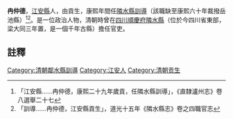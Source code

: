 {{vfd|沒有足夠的可靠資料來源能夠讓這個條目符合[[Wikipedia:關注度|Wikipedia:關注度]]中的標準|date=2022/06/27}}
{{明清人物信息框
| 姓名 =冉仲德
| 最高職務 = [[四川|四川]][[隣水縣|隣水縣]][[訓導|訓導]]
| 國家 = 大清
| 籍貫 = [[江安縣|江安縣]]
| 字號 = 
| 出生日期 = ？年？月？日
| 逝世日期 = ？年？月？日
| 墓葬 = 
| 配偶 =  
| 親屬 = 曾祖、祖、父，母
| 出身 =貢生 
| 著作 =  
*
}}
'''冉仲德'''{{BD|？年||？年||}}，[[江安縣|江安縣]]人，由貢生，康熙年間任[[隣水縣|隣水縣]][[訓導|訓導]]（該職缺至康熙六十年裁撥岳池縣）<ref>「江安縣……冉仲德，康熙二十九年歲貢，任隣水縣訓導」，《直隸瀘州志》卷八選舉二十七</ref><ref>「訓導……冉仲德，江安縣貢生」，道光十五年《隣水縣志》卷之四職官志</ref>。是一位政治人物，清朝時曾在[[四川|四川]][[順慶府|順慶府]][[隣水縣|隣水縣]]（位於今四川省東部，梁大同三年置，是一個千年古縣）擔任官吏。
==註釋==
{{reflist}}
{{清朝人物小作品}}
[[Category:清朝鄰水縣訓導|Category:清朝鄰水縣訓導]]
[[Category:江安人|Category:江安人]]
[[Category:清朝贡生|Category:清朝贡生]]